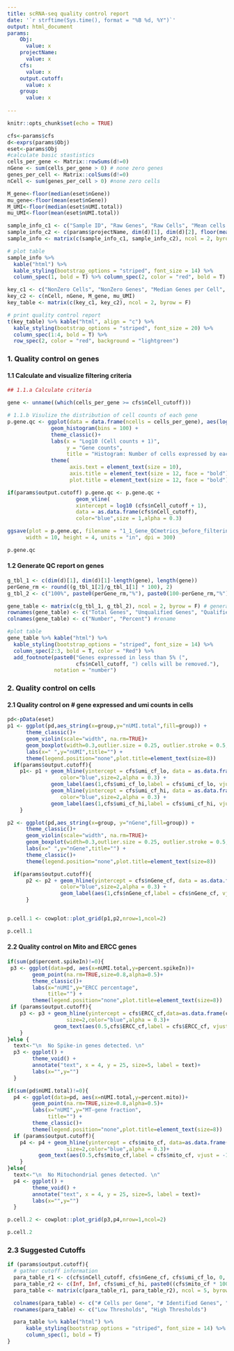 ```yaml
---
title: scRNA-seq quality control report
date: '`r strftime(Sys.time(), format = "%B %d, %Y")`'
output: html_document
params:
    Obj:
      value: x
    projectName:
      value: x
    cfs:
      value: x
    output.cutoff:
      value: x
    group:
      value: x
    
---
```


```r
knitr::opts_chunk$set(echo = TRUE) 

```


```r

cfs<-params$cfs
d<-exprs(params$Obj)
eset<-params$Obj
#calculate basic stastistics
cells_per_gene <- Matrix::rowSums(d!=0)
nGene <- sum(cells_per_gene > 0) # none zero genes
genes_per_cell <- Matrix::colSums(d!=0)
nCell <- sum(genes_per_cell > 0) #none zero cells

M_gene<-floor(median(eset$nGene))
mu_gene<-floor(mean(eset$nGene))
M_UMI<-floor(median(eset$nUMI.total))
mu_UMI<-floor(mean(eset$nUMI.total))

sample_info_c1 <- c("Sample ID", "Raw Genes", "Raw Cells", "Mean cells per gene")
sample_info_c2 <- c(params$projectName, dim(d)[1], dim(d)[2], floor(mean(cells_per_gene)))
sample_info <- matrix(c(sample_info_c1, sample_info_c2), ncol = 2, byrow = F)

# plot table
sample_info %>% 
  kable("html") %>% 
  kable_styling(bootstrap_options = "striped", font_size = 14) %>% 
  column_spec(1, bold = T) %>% column_spec(2, color = "red", bold = T)

key_c1 <- c("NonZero Cells", "NonZero Genes", "Median Genes per Cell", "Mean UMIs per Cell")
key_c2 <- c(nCell, nGene, M_gene, mu_UMI)
key_table <- matrix(c(key_c1, key_c2), ncol = 2, byrow = F)

# print quality control report
t(key_table) %>% kable("html", align = "c") %>% 
  kable_styling(bootstrap_options = "striped", font_size = 20) %>% 
  column_spec(1:4, bold = T) %>% 
  row_spec(2, color = "red", background = "lightgreen")

```


### 1. Quality control on genes 
#### 1.1 Calculate and visualize filtering criteria
```r
## 1.1.a Calculate criteria 

gene <- unname((which(cells_per_gene >= cfs$nCell_cutoff)))

# 1.1.b Visulize the distribution of cell counts of each gene
p.gene.qc <- ggplot(data = data.frame(ncells = cells_per_gene), aes(log10(ncells+1))) +
              geom_histogram(bins = 100) +
              theme_classic()+
              labs(x = "Log10 (Cell counts + 1)",
                   y = "Gene counts",
                   title = "Histogram: Number of cells expressed by each genes") +
              theme(
                    axis.text = element_text(size = 10),
                    axis.title = element_text(size = 12, face = "bold"),
                    plot.title = element_text(size = 12, face = "bold"))

if(params$output.cutoff) p.gene.qc <- p.gene.qc +
                      geom_vline(
                      xintercept = log10 (cfs$nCell_cutoff + 1),
                      data = as.data.frame(cfs$nCell_cutoff),
                      color="blue",size = 1,alpha = 0.3)

ggsave(plot = p.gene.qc, filename = "1_1_Gene_QCmetrics_before_filtering.png",
      width = 10, height = 4, units = "in", dpi = 300)

```

```r
p.gene.qc
```


#### 1.2 Generate QC report on genes
```r

g_tbl_1 <- c(dim(d)[1], dim(d)[1]-length(gene), length(gene))
perGene_rm <- round((g_tbl_1[2]/g_tbl_1[1] * 100), 2)
g_tbl_2 <- c("100%", paste0(perGene_rm,"%"), paste0(100-perGene_rm,"%"))

gene_table <- matrix(c(g_tbl_1, g_tbl_2), ncol = 2, byrow = F) # generate matrix
rownames(gene_table) <- c("Total Genes", "Unqualified Genes", "Qualified Genes");
colnames(gene_table) <- c("Number", "Percent") #rename

#plot table
gene_table %>% kable("html") %>% 
  kable_styling(bootstrap_options = "striped", font_size = 14) %>% 
  column_spec(2:3, bold = T, color = "Red") %>% 
  add_footnote(paste0("Genes expressed in less than 5% (", 
                      cfs$nCell_cutoff, ") cells will be removed."),  
               notation = "number")

```

### 2. Quality control on cells
#### 2.1 Quality control on # gene expressed and umi counts in cells
```r
pd<-pData(eset)
p1 <- ggplot(pd,aes_string(x=group,y="nUMI.total",fill=group)) +
      theme_classic()+
      geom_violin(scale="width", na.rm=TRUE)+
      geom_boxplot(width=0.3,outlier.size = 0.25, outlier.stroke = 0.5,fill="white")+
      labs(x=" ",y="nUMI",title="") +
      theme(legend.position="none",plot.title=element_text(size=8))
  if(params$output.cutoff){
    p1<- p1 + geom_hline(yintercept = cfs$umi_cf_lo, data = as.data.frame(cfs$umi_cf_lo),
                 color="blue",size=2,alpha = 0.3) +
              geom_label(aes(1,cfs$umi_cf_lo,label = cfs$umi_cf_lo, vjust = -1),size=3,colour="white")+
              geom_hline(yintercept = cfs$umi_cf_hi, data = as.data.frame(cfs$umi_cf_hi),
                 color="blue",size=2,alpha = 0.3) +
              geom_label(aes(1,cfs$umi_cf_hi,label = cfs$umi_cf_hi, vjust = -1),size=3,colour="white")
    }

p2 <- ggplot(pd,aes_string(x=group, y="nGene",fill=group)) +
      theme_classic()+
      geom_violin(scale="width", na.rm=TRUE)+
      geom_boxplot(width=0.3,outlier.size = 0.25, outlier.stroke = 0.5,fill="white")+
      labs(x=" ",y="nGene",title="") +
      theme_classic()+    
      theme(legend.position="none",plot.title=element_text(size=8))

  if(params$output.cutoff){
      p2 <- p2 + geom_hline(yintercept = cfs$nGene_cf, data = as.data.frame(cfs$nGene_cf),
                 color="blue",size=2,alpha = 0.3) +
                 geom_label(aes(1,cfs$nGene_cf,label = cfs$nGene_cf, vjust = -1),size=3,colour="white")
      }


p.cell.1 <- cowplot::plot_grid(p1,p2,nrow=1,ncol=2)
```

```r
p.cell.1
```

#### 2.2 Quality control on Mito and ERCC genes
```r

if(sum(pd$percent.spikeIn)!=0){
 p3 <- ggplot(data=pd, aes(x=nUMI.total,y=percent.spikeIn))+
        geom_point(na.rm=TRUE,size=0.8,alpha=0.5)+
        theme_classic()+ 
        labs(x="nUMI",y="ERCC percentage",
             title="") +
        theme(legend.position="none",plot.title=element_text(size=8))
 if (params$output.cutoff){
    p3 <- p3 + geom_hline(yintercept = cfs$ERCC_cf,data=as.data.frame(cfs$ERCC_cf),
                   size=2,color="blue",alpha = 0.3)+
               geom_text(aes(0.5,cfs$ERCC_cf,label = cfs$ERCC_cf, vjust = -1,hjust=-6),size=3)
    }
}else { 
  text<-"\n  No Spike-in genes detected. \n"
  p3 <- ggplot() + 
        theme_void() +
        annotate("text", x = 4, y = 25, size=5, label = text)+
        labs(x="",y="")
  }

if(sum(pd$nUMI.total)!=0){
  p4 <- ggplot(data=pd, aes(x=nUMI.total,y=percent.mito))+
        geom_point(na.rm=TRUE,size=0.8,alpha=0.5)+
        labs(x="nUMI",y="MT-gene fraction",
             title="") +
        theme_classic()+
        theme(legend.position="none",plot.title=element_text(size=8))
  if (params$output.cutoff){
    p4 <- p4 + geom_hline(yintercept = cfs$mito_cf, data=as.data.frame(cfs$mito_cf),
                   size=2,color="blue",alpha = 0.3)+
          geom_text(aes(0.5,cfs$mito_cf,label = cfs$mito_cf, vjust = -1,hjust=-6),size=3)
    }
}else{  
  text<-"\n  No Mitochondrial genes detected. \n"
  p4 <- ggplot() +
        theme_void() +
        annotate("text", x = 4, y = 25, size=5, label = text)+
        labs(x="",y="")
  }

p.cell.2 <- cowplot::plot_grid(p3,p4,nrow=1,ncol=2)

```

```r
p.cell.2
```

### 2.3 Suggested Cutoffs
```r
if (params$output.cutoff){
  # gather cutoff information 
  para_table_r1 <- c(cfs$nCell_cutoff, cfs$nGene_cf, cfs$umi_cf_lo, 0, 0)
  para_table_r2 <- c(Inf, Inf, cfs$umi_cf_hi, paste0((cfs$mito_cf * 100), "%"),paste0((cfs$ERCC_cf * 100), "%"))
  para_table <- matrix(c(para_table_r1, para_table_r2), ncol = 5, byrow = T)

  colnames(para_table) <- c("# Cells per Gene", "# Identified Genes", "# Identified UMIs", "% Mitochondrial Genes","% SpikeIn Genes")
  rownames(para_table) <- c("Low Thresholds", "High Thresholds")

  para_table %>% kable("html") %>% 
      kable_styling(bootstrap_options = "striped", font_size = 14) %>% 
      column_spec(1, bold = T)
}
```


